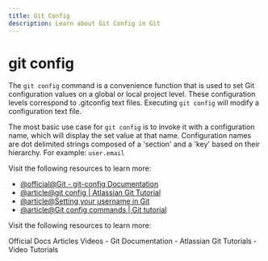 ```yaml
---
title: Git Config
description: Learn about Git Config in Git
---
```


# git config

The `git config` command is a convenience function that is used to set Git configuration values on a global or local project level. These configuration levels correspond to .gitconfig text files. Executing `git config` will modify a configuration text file.

The most basic use case for `git config` is to invoke it with a configuration name, which will display the set value at that name. Configuration names are dot delimited strings composed of a 'section' and a 'key' based on their hierarchy. For example: `user.email`

Visit the following resources to learn more:

- [@official@Git - git-config Documentation](https://git-scm.com/docs/git-config)
- [@article@git config | Atlassian Git Tutorial](https://www.atlassian.com/git/tutorials/setting-up-a-repository/git-config)
- [@article@Setting your username in Git](https://docs.github.com/en/get-started/getting-started-with-git/setting-your-username-in-git)
- [@article@Git config commands | Git tutorial](https://nulab.com/learn/software-development/git-tutorial/git-commands-settings/git-config-commands/)

Visit the following resources to learn more:

<Tabs defaultValue="official">
<TabsList>
<TabsTrigger value="official">Official Docs</TabsTrigger>
<TabsTrigger value="article">Articles</TabsTrigger>
<TabsTrigger value="video">Videos</TabsTrigger>
</TabsList>

<TabsContent value="official">
- <Link href="https://git-scm.com/docs">Git Documentation</Link>
</TabsContent>
<TabsContent value="article">
- <Link href="https://www.atlassian.com/git/tutorials">Atlassian Git Tutorials</Link>
</TabsContent>
<TabsContent value="video">
- <Link href="https://www.youtube.com/results?search_query=git+git-config+tutorial">Video Tutorials</Link>
</TabsContent>
</Tabs>

<Outlet path="2-git-basics/setup/git-config" />
